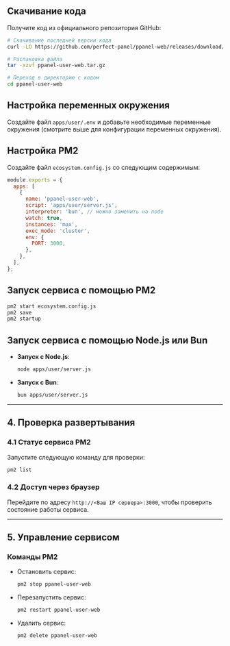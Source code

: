 ## Скачивание кода

Получите код из официального репозитория GitHub:

```bash
# Скачивание последней версии кода
curl -LO https://github.com/perfect-panel/ppanel-web/releases/download/v1.0.0/ppanel-user-web.tar.gz

# Распаковка файла
tar -xzvf ppanel-user-web.tar.gz

# Переход в директорию с кодом
cd ppanel-user-web
```

## Настройка переменных окружения

Создайте файл `apps/user/.env` и добавьте необходимые переменные окружения (смотрите выше для конфигурации переменных окружения).

## Настройка PM2

Создайте файл `ecosystem.config.js` со следующим содержимым:

```javascript
module.exports = {
  apps: [
    {
      name: 'ppanel-user-web',
      script: 'apps/user/server.js',
      interpreter: 'bun', // можно заменить на node
      watch: true,
      instances: 'max',
      exec_mode: 'cluster',
      env: {
        PORT: 3000,
      },
    },
  ],
};
```

## Запуск сервиса с помощью PM2

```bash
pm2 start ecosystem.config.js
pm2 save
pm2 startup
```

## Запуск сервиса с помощью Node.js или Bun

- **Запуск с Node.js**:

  ```bash
  node apps/user/server.js
  ```

- **Запуск с Bun**:

  ```bash
  bun apps/user/server.js
  ```

---

## **4. Проверка развертывания**

### **4.1 Статус сервиса PM2**

Запустите следующую команду для проверки:

```bash
pm2 list
```

### **4.2 Доступ через браузер**

Перейдите по адресу `http://<Ваш IP сервера>:3000`, чтобы проверить состояние работы сервиса.

---

## **5. Управление сервисом**

### **Команды PM2**

- Остановить сервис:

  ```bash
  pm2 stop ppanel-user-web
  ```

- Перезапустить сервис:

  ```bash
  pm2 restart ppanel-user-web
  ```

- Удалить сервис:

  ```bash
  pm2 delete ppanel-user-web
  ```



<Giscus />
